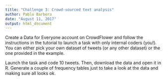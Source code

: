 ```yaml
---
title: "Challenge 3: Crowd-sourced text analysis"
author: Pablo Barbera
date: "August 11, 2017"
output: html_document
---
```


Create a Data for Everyone account on CrowdFlower and follow the instructions in the tutorial to launch a task with only internal coders (you!). You can either pick your own dataset of tweets (or any other dataset) or the one provided in the example.

Launch the task and code 10 tweets. Then, download the data and open it in R. Generate a couple of frequency tables just to take a look at the data and making sure all looks ok.

```r


```
